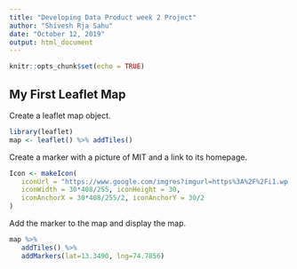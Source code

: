 ```yaml
---
title: "Developing Data Product week 2 Project"
author: "Shivesh Rja Sahu"
date: "October 12, 2019"
output: html_document
---
```


```r
knitr::opts_chunk$set(echo = TRUE)
```

## My First Leaflet Map
Create a leaflet map object.
```r
library(leaflet)
map <- leaflet() %>% addTiles()
```

Create a marker with a picture of MIT and a link to its homepage.
```r
Icon <- makeIcon(
   iconUrl = "https://www.google.com/imgres?imgurl=https%3A%2F%2Fi1.wp.com%2Fedupadhai.com%2Fwp-content%2Fuploads%2F2016%2F08%2FManipal-University-ranks-first-among-non-government-universities-in-India.jpg%3Ffit%3D600%252C400%26ssl%3D1&imgrefurl=https%3A%2F%2Fedupadhai.com%2Fmanipal-university%2F&tbnid=r-qm4exI4_AHsM&vet=12ahUKEwj0yOzEypblAhVm53MBHQYeDmwQMygGegUIARD4AQ..i&docid=y0ook43YNh5ZHM&w=600&h=400&q=manipal%20institute%20of%20technology%20manipal&ved=2ahUKEwj0yOzEypblAhVm53MBHQYeDmwQMygGegUIARD4AQ",
   iconWidth = 30*408/255, iconHeight = 30,
   iconAnchorX = 30*408/255/2, iconAnchorY = 30/2
)
```

Add the marker to the map and display the map.
```r

map %>%
   addTiles() %>% 
   addMarkers(lat=13.3490, lng=74.7856)
```